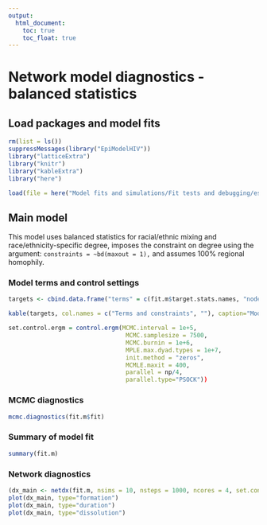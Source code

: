 ```yaml
---
output:
  html_document:
    toc: true
    toc_float: true
---
```

# Network model diagnostics - balanced statistics

## Load packages and model fits
```r
rm(list = ls())
suppressMessages(library("EpiModelHIV"))
library("latticeExtra")
library("knitr")
library("kableExtra")
library("here")

load(file = here("Model fits and simulations/Fit tests and debugging/est/est.m.bal.bdmaxout.rda"))

```

## Main model
This model uses balanced statistics for racial/ethnic mixing and race/ethnicity-specific degree, imposes the constraint on degree using the argument: `constraints = ~bd(maxout = 1),` and assumes 100% regional homophily.

### Model terms and control settings
```r
targets <- cbind.data.frame("terms" = c(fit.m$target.stats.names, "nodematch.role.class.I", "nodematch.role.class.R", "mix.region.EW.KC", "mix.region.EW.OW", "mix.region.KC.OW"), "stats" = round(c(fit.m$target.stats, rep(-Inf, 5)),1))

kable(targets, col.names = c("Terms and constraints", ""), caption="Model terms, constraints, and target statistics") %>% kable_styling(full_width=F, position="center")


```

```r
set.control.ergm = control.ergm(MCMC.interval = 1e+5,
                                 MCMC.samplesize = 7500,
                                 MCMC.burnin = 1e+6,
                                 MPLE.max.dyad.types = 1e+7,
                                 init.method = "zeros",
                                 MCMLE.maxit = 400,
                                 parallel = np/4, 
                                 parallel.type="PSOCK"))

```

### MCMC diagnostics
```r
mcmc.diagnostics(fit.m$fit)
```

### Summary of model fit
```r
summary(fit.m)
```

### Network diagnostics
```r
(dx_main <- netdx(fit.m, nsims = 10, nsteps = 1000, ncores = 4, set.control.stergm = control.simulate.network(MCMC.burnin.min = 1e+5, MCMC.burnin.max = 1e+5), set.control.ergm = control.simulate.ergm(MCMC.interval = 1e+5, MCMC.burnin = 1e+6)))
plot(dx_main, type="formation")
plot(dx_main, type="duration")
plot(dx_main, type="dissolution")
```
